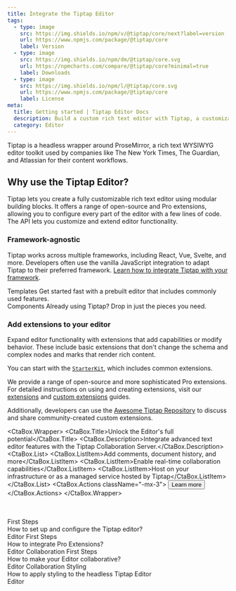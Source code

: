 ```yaml
---
title: Integrate the Tiptap Editor
tags:
  - type: image
    src: https://img.shields.io/npm/v/@tiptap/core/next?label=version
    url: https://www.npmjs.com/package/@tiptap/core
    label: Version
  - type: image
    src: https://img.shields.io/npm/dm/@tiptap/core.svg
    url: https://npmcharts.com/compare/@tiptap/core?minimal=true
    label: Downloads
  - type: image
    src: https://img.shields.io/npm/l/@tiptap/core.svg
    url: https://www.npmjs.com/package/@tiptap/core
    label: License
meta:
  title: Getting started | Tiptap Editor Docs
  description: Build a custom rich text editor with Tiptap, a customizable and headless editor framework. Learn more about Tiptap in the docs.
  category: Editor
---
```



Tiptap is a headless wrapper around ProseMirror, a rich text WYSIWYG editor toolkit used by companies like The New York Times, The Guardian, and Atlassian for their content workflows.

## Why use the Tiptap Editor?

Tiptap lets you create a fully customizable rich text editor using modular building blocks. It offers a range of open-source and Pro extensions, allowing you to configure every part of the editor with a few lines of code. The API lets you customize and extend editor functionality.

### Framework-agnostic

Tiptap works across multiple frameworks, including React, Vue, Svelte, and more. Developers often use the vanilla JavaScript integration to adapt Tiptap to their preferred framework. [Learn how to integrate Tiptap with your framework](/editor/getting-started/install).

<div className="grid gap-20">
  <Section
    title="Getting started with a template"
    description="By default, Tiptap doesn’t include a user interface, giving you complete freedom over its design and behavior. No need for class overwrites or !important. However, if you’d like a quicker start, you can simply integrate our pre-built templates and UI components."
  >
    <CardGrid.Wrapper>
      <CardGrid.Item asChild>
        <Link href="/ui-components/templates/simple-editor">
          <CardGrid.ItemImage
            asNextImage
            src={cardCoverSimpleEditorTemplate.src}
            width={cardCoverSimpleEditorTemplate.width}
            height={cardCoverSimpleEditorTemplate.height}
            alt="Image"
          />
          <div>
            <CardGrid.ItemTitle>Templates</CardGrid.ItemTitle>
            <CardGrid.ItemParagraph>
              Get started fast with a prebuilt editor that includes commonly used features.
            </CardGrid.ItemParagraph>
          </div>
          <CardGrid.ItemFooter></CardGrid.ItemFooter>
        </Link>
      </CardGrid.Item>
      <CardGrid.Item asChild>
        <Link href="/ui-components/components/overview">
          <CardGrid.ItemImage
            asNextImage
            src={cardCoverUIComponents.src}
            width={cardCoverUIComponents.width}
            height={cardCoverUIComponents.height}
            alt="Image"
          />
          <div>
            <CardGrid.ItemTitle>Components</CardGrid.ItemTitle>
            <CardGrid.ItemParagraph>
              Already using Tiptap? Drop in just the pieces you need.
            </CardGrid.ItemParagraph>
          </div>
          <CardGrid.ItemFooter></CardGrid.ItemFooter>
        </Link>
      </CardGrid.Item>
    </CardGrid.Wrapper>
  </Section>
</div>

### Add extensions to your editor

Expand editor functionality with extensions that add capabilities or modify behavior. These include basic extensions that don't change the schema and complex nodes and marks that render rich content.

You can start with the [`StarterKit`](/editor/extensions/functionality/starterkit), which includes common extensions.

We provide a range of open-source and more sophisticated Pro extensions. For detailed instructions on using and creating extensions, visit our [extensions](/editor/core-concepts/extensions) and [custom extensions](/editor/extensions/custom-extensions) guides.

Additionally, developers can use the [Awesome Tiptap Repository](https://github.com/ueberdosis/awesome-tiptap) to discuss and share community-created custom extensions.

<CtaBox.Wrapper>
  <CtaBox.Title>Unlock the Editor's full potential</CtaBox.Title>
  <CtaBox.Description>Integrate advanced text editor features with the Tiptap Collaboration Server.</CtaBox.Description>
  <CtaBox.List>
    <CtaBox.ListItem>Add comments, document history, and more</CtaBox.ListItem>
    <CtaBox.ListItem>Enable real-time collaboration capabilities</CtaBox.ListItem>
    <CtaBox.ListItem>Host on your infrastructure or as a managed service hosted by Tiptap</CtaBox.ListItem>
  </CtaBox.List>
  <CtaBox.Actions className="-mx-3">
    <Button className="text-white/80 hover:text-white/100" variant="tertiary" asChild>
      <Link href="/collaboration/getting-started/overview">
        Learn more
        <ArrowRightIcon className="w-4 h-4" />
      </Link>
    </Button>
  </CtaBox.Actions>
</CtaBox.Wrapper>
<br />
<br />
<br />
<Section title="Editor resources" moreLink={{ label: 'Browse guides', url: '/docs/guides' }}>
  <CardGrid.Wrapper>
    <CardGrid.Item asChild>
      <Link href="/editor/getting-started/configure">
        <CardGrid.Subtitle size="sm">First Steps</CardGrid.Subtitle>
        <div>
          <CardGrid.ItemTitle>How to set up and configure the Tiptap editor?</CardGrid.ItemTitle>
        </div>
        <CardGrid.ItemFooter>
          <Tag>Editor</Tag>
        </CardGrid.ItemFooter>
      </Link>
    </CardGrid.Item>
    <CardGrid.Item asChild>
      <Link href="/guides/pro-extensions">
        <CardGrid.Subtitle size="sm">First Steps</CardGrid.Subtitle>
        <div>
          <CardGrid.ItemTitle>How to integrate Pro Extensions?</CardGrid.ItemTitle>
        </div>
        <CardGrid.ItemFooter>
          <Tag>Editor</Tag>
          <Tag>Collaboration</Tag>
        </CardGrid.ItemFooter>
      </Link>
    </CardGrid.Item>
    <CardGrid.Item asChild>
      <Link href="/collaboration/getting-started/install">
        <CardGrid.Subtitle size="sm">First Steps</CardGrid.Subtitle>
        <div>
          <CardGrid.ItemTitle>How to make your Editor collaborative?</CardGrid.ItemTitle>
        </div>
        <CardGrid.ItemFooter>
          <Tag>Editor</Tag>
          <Tag>Collaboration</Tag>
        </CardGrid.ItemFooter>
      </Link>
    </CardGrid.Item>
    <CardGrid.Item asChild>
      <Link href="/editor/getting-started/style-editor">
        <CardGrid.Subtitle size="sm">Styling</CardGrid.Subtitle>
        <div>
          <CardGrid.ItemTitle>How to apply styling to the headless Tiptap Editor</CardGrid.ItemTitle>
        </div>
        <CardGrid.ItemFooter>
          <Tag>Editor</Tag>
        </CardGrid.ItemFooter>
      </Link>
    </CardGrid.Item>
  </CardGrid.Wrapper>
</Section>
